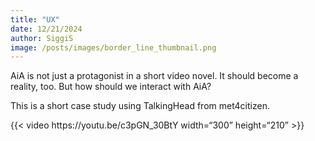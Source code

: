 ```yaml
---
title: "UX"
date: 12/21/2024
author: SiggiS
image: /posts/images/border_line_thumbnail.png
---
```


AiA is not just a protagonist in a short video novel.
It should become a reality, too.
But how should we interact with AiA?

This is a short case study using TalkingHead from met4citizen.

{{< video https://youtu.be/c3pGN_30BtY width="300" height="210" >}}
